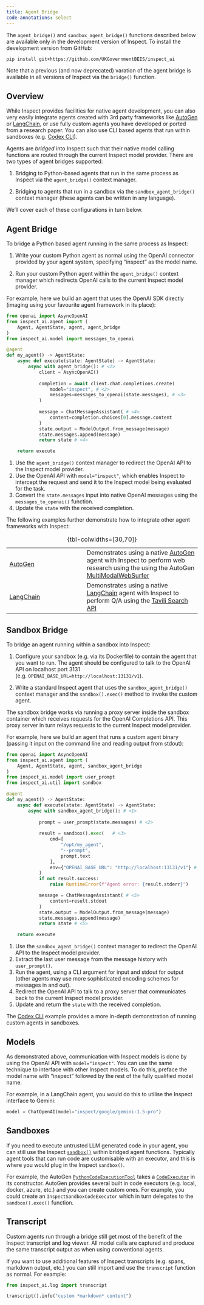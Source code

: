 ```yaml
---
title: Agent Bridge
code-annotations: select
---
```


::: callout-note
The `agent_bridge()` and `sandbox_agent_bridge()` functions described below are available only in the development version of Inspect. To install the development version from GitHub:

``` bash
pip install git+https://github.com/UKGovernmentBEIS/inspect_ai
```

Note that a previous (and now deprecated) varation of the agent bridge is available in all versions of Inspect via the `bridge()` function.
:::

## Overview

While Inspect provides facilities for native agent development, you can also very easily integrate agents created with 3rd party frameworks like [AutoGen](https://microsoft.github.io/autogen/stable/) or [LangChain](https://python.langchain.com/docs/introduction/), or use fully custom agents you have developed or ported from a research paper. You can also use CLI based agents that run within sandboxes (e.g. [Codex CLI](https://github.com/openai/codex)).

Agents are *bridged* into Inspect such that their native model calling functions are routed through the current Inspect model provider. There are two types of agent bridges supported:

1.  Bridging to Python-based agents that run in the same process as Inspect via the `agent_bridge()` context manager.

2.  Bridging to agents that run in a sandbox via the `sandbox_agent_bridge()` context manager (these agents can be written in any language).

We'll cover each of these configurations in turn below.

## Agent Bridge

To bridge a Python based agent running in the same process as Inspect:

1.  Write your custom Python agent as normal using the OpenAI connector provided by your agent system, specifying "inspect" as the model name.

2.  Run your custom Python agent within the `agent_bridge()` context manager which redirects OpenAI calls to the current Inspect model provider.

For example, here we build an agent that uses the OpenAI SDK directly (imaging using your favourite agent framework in its place):

``` python
from openai import AsyncOpenAI
from inspect_ai.agent import (
    Agent, AgentState, agent, agent_bridge
)
from inspect_ai.model import messages_to_openai

@agent
def my_agent() -> AgentState:
    async def execute(state: AgentState) -> AgentState:
        async with agent_bridge(): # <1>
            client = AsyncOpenAI()
            
            completion = await client.chat.completions.create(
                model="inspect", # <2>
                messages=messages_to_openai(state.messages), # <3>
            )
    
            message = ChatMessageAssistant( # <4>
                content=completion.choices[0].message.content
            )
            state.output = ModelOutput.from_message(message)
            state.messages.append(message)
            return state # <4>

    return execute
```

1.  Use the `agent_bridge()` context manager to redirect the OpenAI API to the Inspect model provider.
2.  Use the OpenAI API with `model="inspect"`, which enables Inspect to intercept the request and send it to the Inspect model being evaluated for the task.
3.  Convert the `state.messages` input into native OpenAI messages using the `messages_to_openai()` function.
4.  Update the `state` with the received completion.

The following examples further demonstrate how to integrate other agent frameworks with Inspect:

|  |  |
|-----------------------------|-------------------------------------------|
| [AutoGen](https://github.com/UKGovernmentBEIS/inspect_ai/tree/main/examples/bridge/autogen) | Demonstrates using a native [AutoGen](https://microsoft.github.io/autogen/) agent with Inspect to perform web research using the using the AutoGen [MultiModalWebSurfer](https://microsoft.github.io/autogen/stable//reference/python/autogen_ext.agents.web_surfer.html#autogen_ext.agents.web_surfer.MultimodalWebSurfer) |
| [LangChain](https://github.com/UKGovernmentBEIS/inspect_ai/tree/main/examples/bridge/langchain) | Demonstrates using a native [LangChain](https://www.langchain.com/) agent with Inspect to perform Q/A using the [Tavili Search API](https://tavily.com/) |

: {tbl-colwidths=\[30,70\]}

## Sandbox Bridge

To bridge an agent running within a sandbox into Inspect:

1.  Configure your sandbox (e.g. via its Dockerfile) to contain the agent that you want to run. The agent should be configured to talk to the OpenAI API on localhost port 3131 (e.g. `OPENAI_BASE_URL=http://localhost:13131/v1`).

2.  Write a standard Inspect agent that uses the `sandbox_agent_bridge()` context manager and the `sandbox().exec()` method to invoke the custom agent.

The sandbox bridge works via running a proxy server inside the sandbox container which receives requests for the OpenAI Completions API. This proxy server in turn relays requests to the current Inspect model provider.

For example, here we build an agent that runs a custom agent binary (passing it input on the command line and reading output from stdout):

``` python
from openai import AsyncOpenAI
from inspect_ai.agent import (
    Agent, AgentState, agent, sandbox_agent_bridge
)
from inspect_ai.model import user_prompt
from inspect_ai.util import sandbox

@agent
def my_agent() -> AgentState:
    async def execute(state: AgentState) -> AgentState:
        async with sandbox_agent_bridge(): # <1>
            
            prompt = user_prompt(state.messages) # <2>
            
            result = sandbox().exec(   # <3>
                cmd=[
                    "/opt/my_agent",
                    "--prompt",
                    prompt.text
                ],
                env={"OPENAI_BASE_URL": "http://localhost:13131/v1"} # <4>
            )
            if not result.success:
                raise RuntimeError(f"Agent error: {result.stderr}")

            message = ChatMessageAssistant( # <5>
                content=result.stdout
            )
            state.output = ModelOutput.from_message(message)
            state.messages.append(message)
            return state # <5>

    return execute
```

1.  Use the `sandbox_agent_bridge()` context manager to redirect the OpenAI API to the Inspect model provider.
2.  Extract the last user message from the message history with `user_prompt()`.
3.  Run the agent, using a CLI argument for input and stdout for output (other agents may use more sophisticated encoding schemes for messages in and out).
4.  Redirect the OpenAI API to talk to a proxy server that communicates back to the current Inspect model provider.
5.  Update and return the `state` with the received completion.

The [Codex CLI](https://github.com/UKGovernmentBEIS/inspect_ai/main/examples/bridge/codex) example provides a more in-depth demonstration of running custom agents in sandboxes.

## Models

As demonstrated above, communication with Inspect models is done by using the OpenAI API with `model="inspect"`. You can use the same technique to interface with other Inspect models. To do this, preface the model name with "inspect" followed by the rest of the fully qualified model name.

For example, in a LangChain agent, you would do this to utilise the Inspect interface to Gemini:

``` python
model = ChatOpenAI(model="inspect/google/gemini-1.5-pro")
```

## Sandboxes

If you need to execute untrusted LLM generated code in your agent, you can still use the Inspect [`sandbox()`](sandboxing.qmd) within bridged agent functions. Typically agent tools that can run code are customisable with an executor, and this is where you would plug in the Inspect `sandbox()`.

For example, the AutoGen [`PythonCodeExecutionTool`](https://microsoft.github.io/autogen/stable/reference/python/autogen_ext.tools.code_execution.html#autogen_ext.tools.code_execution.PythonCodeExecutionTool) takes a [`CodeExecutor`](https://microsoft.github.io/autogen/stable/reference/python/autogen_core.code_executor.html#autogen_core.code_executor.CodeExecutor) in its constructor. AutoGen provides several built in code executors (e.g. local, docker, azure, etc.) and you can create custom ones. For example, you could create an `InspectSandboxCodeExecutor` which in turn delegates to the `sandbox().exec()` function.

## Transcript

Custom agents run through a bridge still get most of the benefit of the Inspect transcript and log viewer. All model calls are captured and produce the same transcript output as when using conventional agents.

If you want to use additional features of Inspect transcripts (e.g. spans, markdown output, etc.) you can still import and use the `transcript` function as normal. For example:

``` python
from inspect_ai.log import transcript

transcript().info("custom *markdown* content")
```